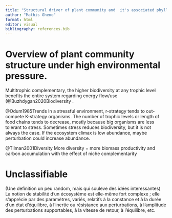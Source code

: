 ```yaml
---
title: "Structural driver of plant community and  it's associated phylloshere microbiota"
author: "Mathis Gheno"
format: html
editor: visual
bibliography: references.bib
---
```


# Overview of plant community structure under high environmental pressure.

Multitrophic complementary, the higher biodiversity at any trophic level benefits the entire system regarding energy flow/use (@Buzhdygan2020Biodiversity .

@Odum1985Trends In a stressful environment, r-strategy tends to out-compete K-strategy organisms. The number of trophic levels or length of food chains tends to decrease, mostly because big organisms are less tolerant to stress. Sometimes stress reduces biodiversity, but it is not always the case. If the ecosystem climax is low abundance, maybe perturbation could increase abundance.

@Tilman2001Diversity More diversity = more biomass productivity and carbon accumulation with the effect of niche complementarity

# Unclassifiable 

(Une definition un peu random, mais qui souleve des idées interessantes) La notion de stabilité d'un écosystème est elle-même fort complexe ; elle s'apprécie par des paramètres, variés, relatifs à la constance et à la durée d'un état d'équilibre, à l'inertie ou résistance aux perturbations, à l'amplitude des perturbations supportables, à la vitesse de retour, à l'équilibre, etc.

